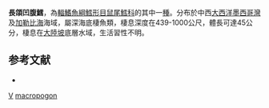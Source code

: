 {{Speciesbox
| genus = Ventrifossa
| species = macropogon
| status = NE
| status_system = iucn3.1
| trend = unknow
| authority = [[Marshall|Marshall]], 1973
| synonyms = 
}}
'''長頜凹腹鱈'''，為[[輻鰭魚綱|輻鰭魚綱]][[鱈形目|鱈形目]][[鼠尾鱈科|鼠尾鱈科]]的其中一[[種|種]]。分布於中西[[大西洋|大西洋]][[墨西哥灣|墨西哥灣]]及[[加勒比海|加勒比海]]海域，屬深海底棲魚類，棲息深度在439-1000公尺，體長可達45公分，棲息在[[大陸坡|大陸坡]]底層水域，生活習性不明。

==参考文献==
*{{FishBase_species|genus=Ventrifossa|species=macropogon|year=2016|month=1}}

{{taxonbar}}

[[Category:1973年描述的鱼类|V]]
[[Category:凹腹鱈屬|macropogon]]